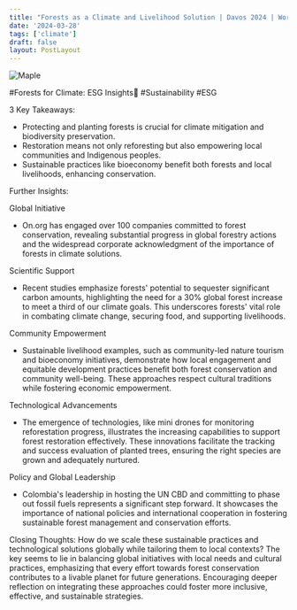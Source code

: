 ```yaml
---
title: "Forests as a Climate and Livelihood Solution | Davos 2024 | World Economic Forum"
date: '2024-03-28'
tags: ['climate']
draft: false
layout: PostLayout
---
```


<div className="flex justify-center">
  <div className="my-1 w-full px-2 xl:my-1 xl:w-1/2 xl:px-2">
    <img src="https://img.youtube.com/vi/k_fgD2ZQcjw/0.jpg" alt="Maple" className="mx-auto h-58 w-auto" />
  </div>
</div>

#Forests for Climate: ESG Insights🌲 #Sustainability #ESG

3 Key Takeaways:
- Protecting and planting forests is crucial for climate mitigation and biodiversity preservation.
- Restoration means not only reforesting but also empowering local communities and Indigenous peoples.
- Sustainable practices like bioeconomy benefit both forests and local livelihoods, enhancing conservation.

Further Insights:

Global Initiative
- On.org has engaged over 100 companies committed to forest conservation, revealing substantial progress in global forestry actions and the widespread corporate acknowledgment of the importance of forests in climate solutions.

Scientific Support
- Recent studies emphasize forests' potential to sequester significant carbon amounts, highlighting the need for a 30% global forest increase to meet a third of our climate goals. This underscores forests' vital role in combating climate change, securing food, and supporting livelihoods.

Community Empowerment
- Sustainable livelihood examples, such as community-led nature tourism and bioeconomy initiatives, demonstrate how local engagement and equitable development practices benefit both forest conservation and community well-being. These approaches respect cultural traditions while fostering economic empowerment.

Technological Advancements
- The emergence of technologies, like mini drones for monitoring reforestation progress, illustrates the increasing capabilities to support forest restoration effectively. These innovations facilitate the tracking and success evaluation of planted trees, ensuring the right species are grown and adequately nurtured.

Policy and Global Leadership
- Colombia's leadership in hosting the UN CBD and committing to phase out fossil fuels represents a significant step forward. It showcases the importance of national policies and international cooperation in fostering sustainable forest management and conservation efforts.

Closing Thoughts:
How do we scale these sustainable practices and technological solutions globally while tailoring them to local contexts? The key seems to lie in balancing global initiatives with local needs and cultural practices, emphasizing that every effort towards forest conservation contributes to a livable planet for future generations. Encouraging deeper reflection on integrating these approaches could foster more inclusive, effective, and sustainable strategies.
